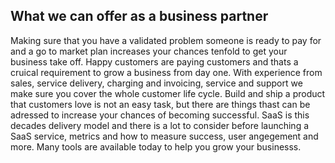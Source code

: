 ## What we can offer as a business partner

<ProjectCard title="Business Development" link="https://liteit.se" bg="linear-gradient(to right, #8e14d4 0%, #FBB03B 100%)">
Making sure that you have a validated problem someone is ready to pay for and a go to market plan increases your chances tenfold to get your business take off. 
</ProjectCard>

<ProjectCard title="Product Management" link="https://liteit.se" bg="linear-gradient(to right, #8e14d4 0%, #FBB03B 100%)">
Happy customers are paying customers and thats a cruical requirement to grow a business from day one. With experience from sales, service delivery, charging and invoicing, service and support we make sure you cover the whole customer life cycle.
</ProjectCard>

<ProjectCard title="Product Development" link="https://liteit.se" bg="linear-gradient(to right, #8e14d4 0%, #FBB03B 100%)">
Build and ship a product that customers love is not an easy task, but there are things thast can be adressed to increase your chances of becoming successful.  
</ProjectCard>

<ProjectCard title="Software As a Service" link="https://liteit.se" bg="linear-gradient(to right, #8e14d4 0%, #FBB03B 100%)">
SaaS is this decades delivery model and there is a lot to consider before launching a SaaS service, metrics and how to measure success, user angegement and more. Many tools are available today to help you grow your businesss.  
</ProjectCard>
